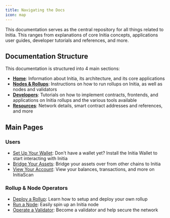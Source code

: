 ```yaml
---
title: Navigating the Docs
icon: map
---
```


This documentation serves as the central repository for all things related to Initia. This ranges from explanations of core Initia concepts, applications user guides, developer tutorials and references, and more.

## Documentation Structure

This documentation is structured into 4 main sections:

- [**Home**](/home): Information about Initia, its architecture, and its core applications
- [**Nodes & Rollups**](/nodes-and-rollups): Instructions on how to run rollups on Initia, as well as nodes and validators
- [**Developers**](/developers): Tutorials on how to implement contracts, frontends, and applications on Initia rollups and the various tools available
- [**Resources**](/resources): Network details, smart contract addresses and references, and more

## Main Pages

### Users

- [Set Up Your Wallet](/home/core-applications/initia-wallet): Don't have a wallet yet? Install the Initia Wallet to start interacting with Initia
- [Bridge Your Assets](/home/core-applications/initia-bridge): Bridge your assets over from other chains to Initia
- [View Your Account](/home/core-applications/initia-scan): View your balances, transactions, and more on InitiaScan

### Rollup & Node Operators

- [Deploy a Rollup](/nodes-and-rollups/deploying-rollups): Learn how to setup and deploy your own rollup
- [Run a Node](/nodes-and-rollups/running-a-node): Easily spin up an Initia node
- [Operate a Validator](/nodes-and-rollups/running-a-node/running-a-validator/becoming-a-validator): Become a validator and help secure the network
